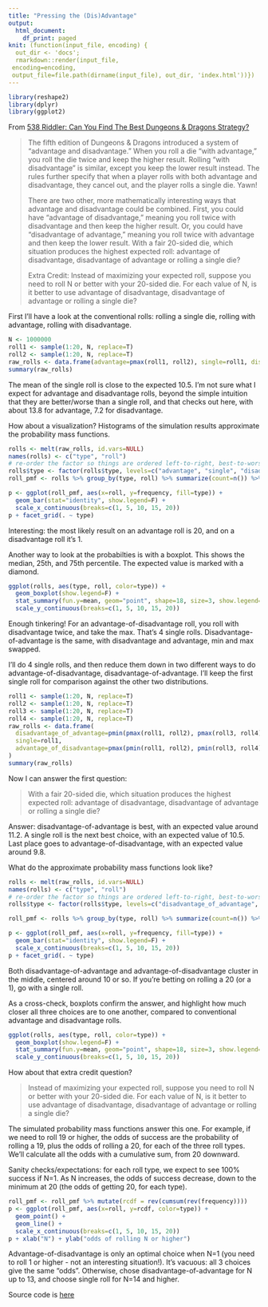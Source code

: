 ```yaml
---
title: "Pressing the (Dis)Advantage"
output:
  html_document:
    df_print: paged
knit: (function(input_file, encoding) {
  out_dir <- 'docs';
  rmarkdown::render(input_file,
 encoding=encoding,
 output_file=file.path(dirname(input_file), out_dir, 'index.html'))})
---
```


```r
library(reshape2)
library(dplyr)
library(ggplot2)
```

From [538 Riddler: Can You Find The Best Dungeons & Dragons Strategy?](https://fivethirtyeight.com/features/can-you-find-the-best-dungeons-dragons-strategy/)

> The fifth edition of Dungeons & Dragons introduced a system
> of “advantage and disadvantage.” When you roll a die “with
> advantage,” you roll the die twice and keep the higher result. Rolling
> “with disadvantage” is similar, except you keep the lower result
> instead. The rules further specify that when a player rolls with both
> advantage and disadvantage, they cancel out, and the player rolls a
> single die. Yawn!
> 
> There are two other, more mathematically interesting ways that advantage
> and disadvantage could be combined. First, you could have “advantage of
> disadvantage,” meaning you roll twice with disadvantage and then keep
> the higher result. Or, you could have “disadvantage of advantage,”
> meaning you roll twice with advantage and then keep the lower result. With
> a fair 20-sided die, which situation produces the highest expected
> roll: advantage of disadvantage, disadvantage of advantage or rolling
> a single die?
> 
> Extra Credit: Instead of maximizing your expected roll, suppose you
> need to roll N or better with your 20-sided die. For each value of N,
> is it better to use advantage of disadvantage, disadvantage of advantage
> or rolling a single die?

First I'll have a look at the conventional rolls: rolling a single die, rolling with advantage, rolling with disadvantage.

```r
N <- 1000000
roll1 <- sample(1:20, N, replace=T)
roll2 <- sample(1:20, N, replace=T)
raw_rolls <- data.frame(advantage=pmax(roll1, roll2), single=roll1, disadvantage=pmin(roll1, roll2))
summary(raw_rolls)
```

The mean of the single roll is close to the expected 10.5. I'm not sure what I expect for advantage and disadvantage rolls, beyond the simple intuition that they are better/worse than a single roll, and that checks out here, with about 13.8 for advantage, 7.2 for disadvantage.

How about a visualization? Histograms of the simulation results approximate the probability mass functions.

```r
rolls <- melt(raw_rolls, id.vars=NULL)
names(rolls) <- c("type", "roll")
# re-order the factor so things are ordered left-to-right, best-to-worst
rolls$type <- factor(rolls$type, levels=c("advantage", "single", "disadvantage"))
roll_pmf <- rolls %>% group_by(type, roll) %>% summarize(count=n()) %>% mutate(frequency=count/sum(count))

p <- ggplot(roll_pmf, aes(x=roll, y=frequency, fill=type)) +
  geom_bar(stat="identity", show.legend=F) +
  scale_x_continuous(breaks=c(1, 5, 10, 15, 20))
p + facet_grid(. ~ type)
```

Interesting: the most likely result on an advantage roll is 20, and on a disadvantage roll it's 1.

Another way to look at the probabilties is with a boxplot. This shows the median, 25th, and 75th percentile. The expected value is marked with
a diamond.

```r
ggplot(rolls, aes(type, roll, color=type)) +
  geom_boxplot(show.legend=F) +
  stat_summary(fun.y=mean, geom="point", shape=18, size=3, show.legend=F) +
  scale_y_continuous(breaks=c(1, 5, 10, 15, 20))
```

Enough tinkering! For an advantage-of-disadvantage roll, you roll with disadvantage twice, and take the max. That's 4 single rolls. Disadvantage-of-advantage is the same, with disadvantage and advantage, min and max swapped.

I'll do 4 single rolls, and then reduce them down in two different ways to do advantage-of-disadvantage, disadvantage-of-advantage. I'll keep the first single roll for comparison against the other two distributions.

```r
roll1 <- sample(1:20, N, replace=T)
roll2 <- sample(1:20, N, replace=T)
roll3 <- sample(1:20, N, replace=T)
roll4 <- sample(1:20, N, replace=T)
raw_rolls <- data.frame(
  disadvantage_of_advantage=pmin(pmax(roll1, roll2), pmax(roll3, roll4)),
  single=roll1,
  advantage_of_disadvantage=pmax(pmin(roll1, roll2), pmin(roll3, roll4))
)
summary(raw_rolls)
```

Now I can answer the first question:

> With a fair 20-sided die, which situation produces the highest expected
> roll: advantage of disadvantage, disadvantage of advantage or rolling
> a single die?

Answer: disadvantage-of-advantage is best, with an expected value around 11.2. A single roll is the next best choice, with an expected value of 10.5. Last place goes to advantage-of-disadvantage, with an expected value around 9.8.

What do the approximate probability mass functions look like?

```r
rolls <- melt(raw_rolls, id.vars=NULL)
names(rolls) <- c("type", "roll")
# re-order the factor so things are ordered left-to-right, best-to-worst
rolls$type <- factor(rolls$type, levels=c("disadvantage_of_advantage", "single", "advantage_of_disadvantage"))

roll_pmf <- rolls %>% group_by(type, roll) %>% summarize(count=n()) %>% mutate(frequency=count/sum(count))

p <- ggplot(roll_pmf, aes(x=roll, y=frequency, fill=type)) +
  geom_bar(stat="identity", show.legend=F) +
  scale_x_continuous(breaks=c(1, 5, 10, 15, 20))
p + facet_grid(. ~ type)
```

Both disadvantage-of-advantage and advantage-of-disadvantage cluster in the middle, centered around 10 or so. If you're betting on rolling a 20 (or a 1), go with a single roll.

As a cross-check, boxplots confirm the answer, and highlight how much closer all three choices are to one another, compared to conventional advantage and disadvantage rolls.

```r
ggplot(rolls, aes(type, roll, color=type)) +
  geom_boxplot(show.legend=F) +
  stat_summary(fun.y=mean, geom="point", shape=18, size=3, show.legend=F) +
  scale_y_continuous(breaks=c(1, 5, 10, 15, 20))
```

How about that extra credit question?

> Instead of maximizing your expected roll, suppose you
> need to roll N or better with your 20-sided die. For each value of N,
> is it better to use advantage of disadvantage, disadvantage of advantage
> or rolling a single die?

The simulated probability mass functions answer this one. For example, if we need to roll 19 or higher, the odds of success are the probability of rolling a 19, plus the odds of rolling a 20, for each of the three roll types. We'll calculate all the odds with a cumulative sum, from 20 downward.

Sanity checks/expectations: for each roll type, we expect to see 100% success if N=1. As N increases, the odds of success decrease, down to the minimum at 20 (the odds of getting 20, for each type).

```r
roll_pmf <- roll_pmf %>% mutate(rcdf = rev(cumsum(rev(frequency))))
p <- ggplot(roll_pmf, aes(x=roll, y=rcdf, color=type)) +
  geom_point() +
  geom_line() +
  scale_x_continuous(breaks=c(1, 5, 10, 15, 20))
p + xlab("N") + ylab("odds of rolling N or higher")
```

Advantage-of-disadvantage is only an optimal choice when N=1 (you need to roll 1 or higher - not an interesting situation!). It's vacuous: all 3 choices give the same "odds". Otherwise, chose disadvantage-of-advantage for N up to 13, and choose single roll for N=14 and higher.

Source code is [here](https://github.com/aaronferrucci/dnd_vantage)
